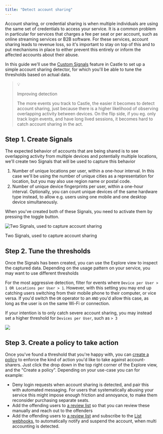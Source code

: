 ```yaml
---
title: "Detect account sharing"
---
```


Account sharing, or credential sharing is when multiple individuals are using the same set of credentials to access your service. It is a common problem in particular for services that charges a fee per seat or per account, such as online streaming services or B2B software. For these services, account sharing leads to revenue loss, so it's important to stay on top of this and to put mechanisms in place to either prevent this entirely or inform the affected accounts about their abuse.

In this guide we'll use the [Custom Signals](/docs/custom-signals) feature in Castle to set up a simple account sharing detector, for which you'll be able to tune the thresholds based on actual data.

> 💡
> 
> Improving detection
> 
> The more events you track to Castle, the easier it becomes to detect account sharing, just because there is a higher likelihood of observing overlapping activity between devices. On the flip side, if you eg. only track login events, and have long lived sessions, it becomes hard to catch account sharing in the act.

## Step 1\. Create Signals

The expected behavior of accounts that are being shared is to see overlapping activity from multiple devices and potentially multiple locations, we'll create two Signals that will be used to capture this behavior

1. Number of unique locations per user, within a one-hour interval. In this case we'll be using the number of unique cities as a representation for location, but you may also use region name or postal code.
2. Number of unique device fingerprints per user, within a one-hour interval. Optionally, you can count unique devices of the same hardware type instead, to allow e.g. users using one mobile and one desktop device simultaneously.

When you've created both of these Signals, you need to activate them by pressing the toggle button. 

![Two Signals, used to capture account sharing](/images/818798e-bild.png)

Two Signals, used to capture account sharing

## Step 2\. Tune the thresholds

Once the Signals has been created, you can use the Explore view to inspect the captured data. Depending on the usage pattern on your service, you may want to use different thresholds

For the most aggressive detection, filter for events where `Device per User > 1 OR Locations per User > 1`. However, with this setting you may end up catching users switching from their mobile phone to their computer, or vice versa. If you'd switch the `OR` operator to an `AND` you'd allow this case, as long as the user is on the same Wi-Fi or connection.

If your intention is to only catch severe account sharing, you may instead set a higher threshold for `Devices per User`, such as `> 3`

![](/images/770f2b4-bild.png)

## Step 3\. Create a policy to take action

Once you've found a threshold that you're happy with, you can [create a policy](/docs/creating-a-policy) to enforce the kind of action you'd like to take against account-sharers. Just click the drop down in the top right corner of the Explore view, and the "Create a policy". Depending on your use-case you can for example:

* Deny login requests when account sharing is detected, and pair this with automated messaging. For users that systematically abusing your service this might impose enough friction and annoyance, to make them reconsider purchasing separate seats.
* Add the offending users to [a review list](/docs/lists#user-review-list) so that you can review these manually and reach out to the offenders
* Add the offending users to [a review list](/docs/lists#user-review-list) and subscribe to the [List webhooks](/docs/subscribe-to-webhooks#list-events), to automatically notify and suspend the account, when multi accounting is detected.